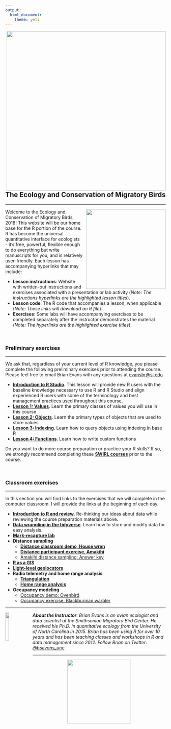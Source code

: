 ```yaml
---
output:
  html_document:
    theme: yeti
---
```


<!-- html head --> 

<head>
<link rel="stylesheet" href="https://cdnjs.cloudflare.com/ajax/libs/font-awesome/4.7.0/css/font-awesome.min.css">
<link rel="stylesheet" type="text/css" href="css/styles.css">
<!--link rel="stylesheet" href="https://maxcdn.bootstrapcdn.com/bootstrap/3.3.7/css/bootstrap.min.css"-->
</head>

<div class = "row">
<img style="float:right;padding-left:25px;border:none" src="images/smsc_logo.jpg" width = "500px"/>
</div>

<br>
<div class = "row">

<h2 style="text-align: left;">The Ecology and Conservation of Migratory Birds</h2>
<hr>
<img style="float:right;padding-left:10px;border:none" src="images/catbirdBanded.jpg" width = "250px"/>

<p>Welcome to the Ecology and Conservation of Migratory Birds, 2018! This website will be our home base for the R portion of the course. R has become the universal quantitative interface for ecologists - it's free, powerful, flexible enough to do everything but write manuscripts for you, and is relatively user-friendly. Each lesson has accompanying hyperlinks that may include:</p>
<ul>
<li><b>Lesson instructions</b>: Website with written-out instructions and exercises associated with a presentation or lab activity (<i>Note: The instructions hyperlinks are the highlighted lesson titles</i>).</li>
<li><b>Lesson code</b>: The R code that accompanies a lesson, when applicable (<i>Note: These links will download an R file</i>).</li>
<li><b>Exercises</b>: Some labs will have accompanying exercises to be completed separately after the instructor demonstrates the material (<i>Note: The hyperlinks are the highlighted exercise titles</i>).</li>
</ul>
</div>
<br>

<h3>Preliminary exercises</h3>
<hr>
<p>We ask that, regardless of your current level of R knowledge, you please complete the following preliminary exercises prior to attending the course. Please feel free to email Brian Evans with any questions at <a href="mailto:evansbr@si.edu">evansbr@si.edu</a></p>
 
<ul>
<li><b><a href = "https://smbc.shinyapps.io/mb2018-L0-intro_RStudio" target="_blank">Introduction to R Studio</a></b>. This lesson will provide new R users with the baseline knowledge necessary to use R and R Studio and align experienced R users with some of the terminology and best management practices used throughout this course.
</li>
<li><b><a href = "https://smbc.shinyapps.io/mb2018-L1-rValues" target="_blank">Lesson 1: Values</a></b>. Learn the primary classes of values you will use in this course</li>
<li><b><a href = "https://smbc.shinyapps.io/mb2018-L2-rObjects" target="_blank">Lesson 2: Objects</a></b>. Learn the primary types of objects that are used to store values</li>
<li><b><a href = "https://smbc.shinyapps.io/mb2018-L3-indexing" target="_blank">Lesson 3: Indexing</a></b>. Learn how to query objects using indexing in base R</li>
<li><b><a href = "https://smbc.shinyapps.io/mb2018-L4-functions" target="_blank">Lesson 4: Functions</a></b>. Learn how to write custom functions</li>
</ul>

<p>Do you want to do more course preparation or practice your R skills? If so, we strongly recommend completing these <a href = "https://smbc-nzp.github.io/mb2018/mb2018-swirl.html" target = "_blank"><b>SWIRL courses</b></a> prior to the course.</p>

<br>
<h3>Classroom exercises</h3>
<hr>
<p>In this section you will find links to the exercises that we will complete in the computer classroom. I will provide the links at the beginning of each day.</p> 

<ul>
<li><b><a href = "https://smbc-nzp.github.io/mb2018/mb2018-intro.html" target="_blank">Introduction to R and review</a></b>. Re-thinking our ideas about data while reviewing the course preparation materials above.</li>
<li><b><a href = "https://smbc-nzp.github.io/mb2018/mb2018-wrangling.html" target="_blank">Data wrangling in the tidyverse</a></b>. Learn how to store and modify data for easy analysis.</li>
<li><a href = "https://smbc-nzp.github.io/mb2018/mb2018-markRecapture.html" target="_blank"><b>Mark-recapture lab</b></a></li>
<li><b>Distance sampling</b>
<ul>
<li><a href = "https://smbc-nzp.github.io/mb2018/HouseWrenExercise_distance_2.html" target="_blank"><b>Distance classroom demo, House wren</b></a></li>
<li><a href = "https://smbc-nzp.github.io/mb2018/AmakihiDistanceSampling_2018_ExerciseRmd.html" target="_blank"><b>Distance participant exercise, Amakihi</b></a></li>
<li><a href =  "https://smbc-nzp.github.io/mb2018/AmakihiDistanceSampling_2018_Key.html" target = "_blank">Amakihi distance sampling: Answer key</a></li>
</ul>
</li>
<li><a href = "https://smbc-nzp.github.io/mb2018/mb2018-gisR.html" target="_blank"><b>R as a GIS</b></a></li>
<li><a href = "https://smbc-nzp.github.io/mb2018/mb2018-geolocator.html" target="_blank"><b>Light-level geolocators</b></a></li>
<li><b>Radio telemetry and home range analysis</b>
<ul>
<li><a href = "https://smbc-nzp.github.io/mb2018/mb2018-telemetry.html" target="_blank"><b>Triangulation</b></a></li>
<li><a href = "https://smbc-nzp.github.io/mb2018/mb2018-homeRange.html" target="_blank"><b>Home range analysis</b></a></li>
</ul>
</li>
<li><b>Occupancy modeling</b>
<ul>
<li><a href = "https://smbc-nzp.github.io/mb2018/OccupancyDemo_Oven.html" target="_blank">Occupancy demo: Ovenbird</a></li>
<li><a href = "https://smbc-nzp.github.io/mb2018/OccupancyExercise_BLBW.html" target="_blank">Occupancy exercise: Blackburnian warbler</a></li>
</ul>
</li>
</ul>

<div class = "row">
<hr>
<img src = "images/robotBird.jpg"
  style = "float:left;
  padding-left: 0px;
  padding-right: 10px;
  width: 15%;">
<i><p><b>About the Instructor</b>: Brian Evans is an avian ecologist and data scientist at the Smithsonian Migratory Bird Center. He received his Ph.D. in quantitative ecology from the University of North Carolina in 2015. Brian has been using R for over 10 years and has been teaching classes and workshops in R and data management since 2012. Follow Brian on Twitter: <a href = "https://twitter.com/bsevans_unc">@bsevans_unc</a></i></p>
</div>
<hr>
<div class = "row">
<img 
  src="images/nzpLogo.png"
  style= "display: block;
    margin-left: auto;
    margin-right: auto;
    width: 200px;"/>
</div>



